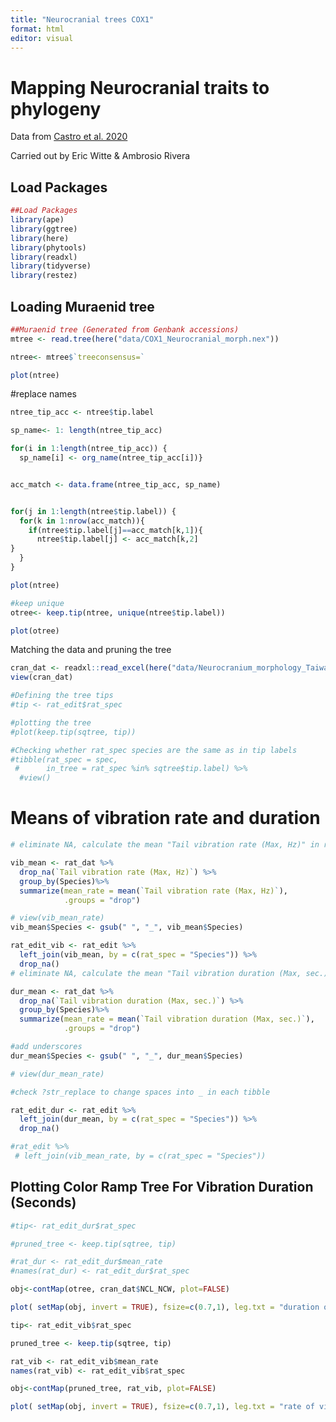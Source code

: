 ```yaml
---
title: "Neurocranial trees COX1"
format: html
editor: visual
---
```


# Mapping Neurocranial traits to phylogeny

Data from [Castro et al. 2020](https://www.journals.uchicago.edu/doi/full/10.1086/688017#_i5) 

Carried out by Eric Witte & Ambrosio Rivera

## Load Packages

```r
##Load Packages
library(ape)
library(ggtree)
library(here)
library(phytools)
library(readxl)
library(tidyverse)
library(restez)
```

## Loading Muraenid tree

```r
##Muraenid tree (Generated from Genbank accessions)
mtree <- read.tree(here("data/COX1_Neurocranial_morph.nex"))

ntree<- mtree$`treeconsensus=`

plot(ntree)

```

#replace names
```r
ntree_tip_acc <- ntree$tip.label

sp_name<- 1: length(ntree_tip_acc)

for(i in 1:length(ntree_tip_acc)) { 
  sp_name[i] <- org_name(ntree_tip_acc[i])}


acc_match <- data.frame(ntree_tip_acc, sp_name)


for(j in 1:length(ntree$tip.label)) {
  for(k in 1:nrow(acc_match)){
    if(ntree$tip.label[j]==acc_match[k,1]){
      ntree$tip.label[j] <- acc_match[k,2]
}
  }
}

plot(ntree)

#keep unique
otree<- keep.tip(ntree, unique(ntree$tip.label))

plot(otree)


```


Matching the data and pruning the tree

```r
cran_dat <- readxl::read_excel(here("data/Neurocranium_morphology_Taiwan_Muraenidae (1).xlsx"))
view(cran_dat)

#Defining the tree tips
#tip <- rat_edit$rat_spec

#plotting the tree
#plot(keep.tip(sqtree, tip))

#Checking whether rat_spec species are the same as in tip labels
#tibble(rat_spec = spec,
 #      in_tree = rat_spec %in% sqtree$tip.label) %>% 
  #view()

```

# Means of vibration rate and duration

```r
# eliminate NA, calculate the mean "Tail vibration rate (Max, Hz)" in rat_dat for each species, species name not in _

vib_mean <- rat_dat %>%
  drop_na(`Tail vibration rate (Max, Hz)`) %>% 
  group_by(Species)%>%
  summarize(mean_rate = mean(`Tail vibration rate (Max, Hz)`),
            .groups = "drop")

# view(vib_mean_rate)
vib_mean$Species <- gsub(" ", "_", vib_mean$Species)

rat_edit_vib <- rat_edit %>% 
  left_join(vib_mean, by = c(rat_spec = "Species")) %>% 
  drop_na()
# eliminate NA, calculate the mean "Tail vibration duration (Max, sec.)" in rat_dat for each species, species name not in _

dur_mean <- rat_dat %>%
  drop_na(`Tail vibration duration (Max, sec.)`) %>% 
  group_by(Species)%>%
  summarize(mean_rate = mean(`Tail vibration duration (Max, sec.)`),
            .groups = "drop")

#add underscores
dur_mean$Species <- gsub(" ", "_", dur_mean$Species)

# view(dur_mean_rate)

#check ?str_replace to change spaces into _ in each tibble

rat_edit_dur <- rat_edit %>% 
  left_join(dur_mean, by = c(rat_spec = "Species")) %>% 
  drop_na()

#rat_edit %>% 
 # left_join(vib_mean_rate, by = c(rat_spec = "Species"))
```

## Plotting Color Ramp Tree For Vibration Duration (Seconds)

```r
#tip<- rat_edit_dur$rat_spec

#pruned_tree <- keep.tip(sqtree, tip)

#rat_dur <- rat_edit_dur$mean_rate
#names(rat_dur) <- rat_edit_dur$rat_spec

obj<-contMap(otree, cran_dat$NCL_NCW, plot=FALSE)

plot( setMap(obj, invert = TRUE), fsize=c(0.7,1), leg.txt = "duration of vibration (seconds)", lwd = 3)

```

```r
tip<- rat_edit_vib$rat_spec

pruned_tree <- keep.tip(sqtree, tip)

rat_vib <- rat_edit_vib$mean_rate
names(rat_vib) <- rat_edit_vib$rat_spec

obj<-contMap(pruned_tree, rat_vib, plot=FALSE)

plot( setMap(obj, invert = TRUE), fsize=c(0.7,1), leg.txt = "rate of vibration (Hz)", lwd = 3)
```
